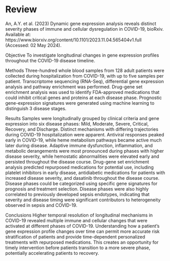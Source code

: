 # Review 

An, A.Y. et al. (2023) Dynamic gene expression analysis reveals distinct severity phases of immune and cellular dysregulation in COVID-19, bioRxiv. Available at: https://www.biorxiv.org/content/10.1101/2023.11.04.565404v1.full (Accessed: 02 May 2024). 

Objective To investigate longitudinal changes in gene expression profiles throughout the COVID-19 disease timeline.

Methods Three-hundred whole blood samples from 128 adult patients were collected during hospitalization from COVID-19, with up to five samples per patient. Transcriptome sequencing (RNA-Seq), differential gene expression analysis and pathway enrichment was performed. Drug-gene set enrichment analysis was used to identify FDA-approved medications that could inhibit critical genes and proteins at each disease phase. Prognostic gene-expression signatures were generated using machine learning to distinguish 3 disease stages.

Results Samples were longitudinally grouped by clinical criteria and gene expression into six disease phases: Mild, Moderate, Severe, Critical, Recovery, and Discharge. Distinct mechanisms with differing trajectories during COVID-19 hospitalization were apparent. Antiviral responses peaked early in COVID-19, while heme metabolism pathways became active much later during disease. Adaptive immune dysfunction, inflammation, and metabolic derangements were most pronounced during phases with higher disease severity, while hemostatic abnormalities were elevated early and persisted throughout the disease course. Drug-gene set enrichment analysis predicted repurposed medications for potential use, including platelet inhibitors in early disease, antidiabetic medications for patients with increased disease severity, and dasatinib throughout the disease course. Disease phases could be categorized using specific gene signatures for prognosis and treatment selection. Disease phases were also highly correlated to previously developed sepsis endotypes, indicating that severity and disease timing were significant contributors to heterogeneity observed in sepsis and COVID-19.

Conclusions Higher temporal resolution of longitudinal mechanisms in COVID-19 revealed multiple immune and cellular changes that were activated at different phases of COVID-19. Understanding how a patient’s gene expression profile changes over time can permit more accurate risk stratification of patients and provide time-dependent personalized treatments with repurposed medications. This creates an opportunity for timely intervention before patients transition to a more severe phase, potentially accelerating patients to recovery.

